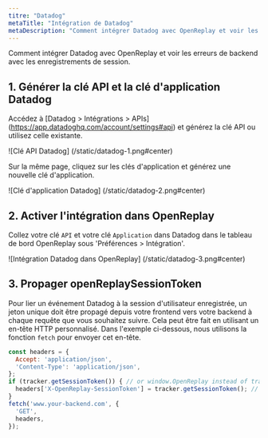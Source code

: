 ```yaml
---
titre: "Datadog"
metaTitle: "Intégration de Datadog"
metaDescription: "Comment intégrer Datadog avec OpenReplay et voir les erreurs de backend avec les replays de session."
---
```


Comment intégrer Datadog avec OpenReplay et voir les erreurs de backend avec les enregistrements de session.

## 1. Générer la clé API et la clé d'application Datadog

Accédez à [Datadog > Intégrations > APIs] (https://app.datadoghq.com/account/settings#api) et générez la clé API ou utilisez celle existante.

![Clé API Datadog] (/static/datadog-1.png#center)

Sur la même page, cliquez sur les clés d'application et générez une nouvelle clé d'application.

![Clé d'application Datadog] (/static/datadog-2.png#center)

## 2. Activer l'intégration dans OpenReplay

Collez votre clé `API` et votre clé `Application` dans Datadog dans le tableau de bord OpenReplay sous 'Préférences > Intégration'.

![Intégration Datadog dans OpenReplay] (/static/datadog-3.png#center)

## 3. Propager openReplaySessionToken

Pour lier un événement Datadog à la session d'utilisateur enregistrée, un jeton unique doit être propagé depuis votre frontend vers votre backend à chaque requête que vous souhaitez suivre. Cela peut être fait en utilisant un en-tête HTTP personnalisé. Dans l'exemple ci-dessous, nous utilisons la fonction `fetch` pour envoyer cet en-tête.
```javascript
const headers = {
  Accept: 'application/json',
  'Content-Type': 'application/json',
};
if (tracker.getSessionToken()) { // or window.OpenReplay instead of tracker if you're using the snippet
  headers['X-OpenReplay-SessionToken'] = tracker.getSessionToken(); // Inject openReplaySessionToken
}
fetch('www.your-backend.com', {
  'GET',
  headers,
});
```
